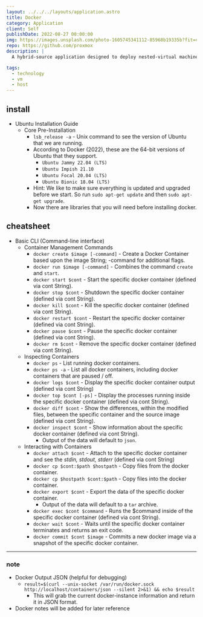```yaml
---
layout: ../../../layouts/application.astro
title: Docker
category: Application
client: Self
publishDate: 2022-08-27 00:00:00
img: https://images.unsplash.com/photo-1605745341112-85968b19335b?fit=crop&w=1400&h=700&q=75
repo: https://github.com/proxmox
description: |
  A hybrid-source application designed to deploy nested-virtual machines that are containerized applications.

tags:
  - technology
  - vm
  - host
---
```


## install

- Ubuntu Installation Guide
  - Core Pre-Installation
    - `lsb_release -a` - Unix command to see the version of Ubuntu that we are running.
    - According to Docker (2022), these are the 64-bit versions of Ubuntu that they support.
      - `Ubuntu Jammy 22.04 (LTS)`
      - `Ubuntu Impish 21.10`
      - `Ubuntu Focal 20.04 (LTS)`
      - `Ubuntu Bionic 18.04 (LTS)`
    - Hint: We like to make sure everything is updated and upgraded before we start. So run `sudo apt-get update` and then `sudo apt-get upgrade`.
    - Now there are libraries that you will need before installing docker.

## cheatsheet

- Basic CLI (Command-line interface)
  - Container Management Commands
    - `docker create $image [-command]` - Create a Docker Container based upon the image String; -command for additional flags.
    - `docker run $image [-command]` - Combines the command `create` and `start`.
    - `docker start $cont` - Start the specific docker container (defined via cont String).
    - `docker stop $cont` - Shutdown the specific docker container (defined via cont String).
    - `docker kill $cont` - Kill the specific docker container (defined via cont String).
    - `docker restart $cont` - Restart the specific docker container (defined via cont String).
    - `docker pause $cont` - Pause the specific docker container (defined via cont String).
    - `docker rm $cont` - Remove the specific docker container (defined via cont String).
  - Inspecting Containers
    - `docker ps` - List running docker containers.
    - `docker ps -a` - List all docker containers, including docker containers that are paused / off.
    - `docker logs $cont` - Display the specific docker container output (defined via cont String)
    - `docker top $cont [-ps]` - Display the processes running inside the specific docker container (defined via cont String).
    - `docker diff $cont` - Show the differences, within the modified files, between the specific container and the source image (defined via cont String).
    - `docker inspect $cont` - Show information about the specific docker container (defined via cont String).
      - Output of the data will default to `json`.
  - Interacting with Containers
    - `docker attach $cont` - Attach to the specific docker container and see the *stdin, stdout, stderr* (defined via cont String)
    - `docker cp $cont:$path $hostpath` - Copy files from the docker container.
    - `docker cp $hostpath $cont:$path` - Copy files into the docker container.  
    - `docker export $cont` - Export the data of the specific docker container.
      - Output of the data will default to a `tar` archive.
    - `docker exec $cont $command` - Runs the $command inside of the specific docker container (defined via cont String).
    - `docker wait $cont` - Waits until the specific docker container terminates and returns an exit code.
    - `docker commit $cont $image` - Commits a new docker image via a snapshot of the specific docker container.

***

### note

- Docker Output JSON (helpful for debugging)
  - `result=$(curl --unix-socket /var/run/docker.sock http://localhost/containers/json --silent 2>&1) && echo $result`
    - This will grab the current docker-instance information and return it in JSON format.
- Docker notes will be added for later reference
